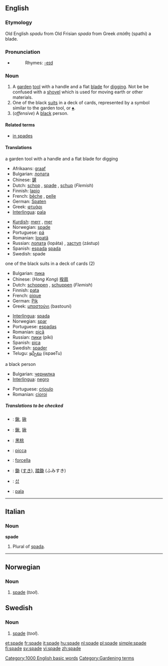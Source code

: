 ==English==

===Etymology===
Old English ''spadu'' from Old Frisian ''spada'' from Greek ''σπάθη'' (spathi) a blade.

===Pronunciation===
*{{audio|en-us-spade.ogg|Audio (US)}}
*:Rhymes: [[Rhymes:English:-eɪd|-eɪd]]

===Noun===
{{en-noun}}

# A [[garden]] [[tool]] with a handle and a flat [[blade]] for [[dig]]ging. Not be be confused with a [[shovel]] which is used for moving earth or other materials.
# One of the black [[suit]]s in a deck of cards, represented by a symbol similar to the garden tool, or [[♠]].
# (''offensive'') A [[black]] person.

====Related terms====
*[[in spades]]

====Translations====
;a garden tool with a handle and a flat blade for digging
{{top}}
*Afrikaans: [[graaf]]
*Bulgarian: [[лопата]] {{f}}
*Chinese: [[鏟]]
*Dutch: [[schop]] {{f}}, [[#Dutch|spade]] {{f}}, [[schup]] {{f}} (''Flemish'')
*Finnish: [[lapio]]
*French: [[bêche]] {{f}}, [[pelle]] {{f}}
*German: [[Spaten]]
*Greek: [[φτυάρι]] {{n}}
*[[Interlingua]]: [[pala]]
{{mid}}
*[[Kurdish]]: [[merr]] {{f}}, [[mer]] {{f}}
*Norwegian: [[#Norwegian|spade]] {{m}}
*Portuguese: [[pá]] {{f}}
*Romanian: [[lopată]] {{f}}
*Russian: [[лопата]] (lopáta) {{f}}, [[заступ]] (zástup) {{m}}
*Spanish: [[espada]] {{f}} [[spada]] {{f}}
*Swedish: spade {{c}}
{{bottom}}

;one of the black suits in a deck of cards (2)
{{top}}
*Bulgarian: [[пика]] {{f}}
*Chinese: (''Hong Kong'') [[揆扇]]
*Dutch: [[schoppen]] {{p}}, [[schuppen]] {{p}} (''Flemish'')
*Finnish: [[pata]]
*French: [[pique]] {{f}}
*German: [[Pik]]
*Greek: [[μπαστούνι]] (bastouni) {{n}}
{{mid}}
*[[Interlingua]]: [[spada]]
*Norwegian: [[spar]] {{m}}
*Portuguese: [[espadas]] {{f}} {{p}}
*Romanian: [[pică]] {{f}}
*Russian: [[пики]] (píki) {{p}}
*Spanish: [[pica]]
*Swedish: [[spader]] {{n}}
*Telugu: [[ఇస్పేటు]] (ispaeTu)
{{bottom}}

;a black person
{{top}}
*Bulgarian: [[чернилка]]
*[[Interlingua]]: [[negro]]
{{mid}}
*Portuguese: [[crioulo]] {{m}}
*Romanian: [[cioroi]] {{m}}
{{bottom}}

=====Translations to be checked=====
{{checktrans}}

*{{ttbc|Chinese Characters}}: [[鍬]], [[锹]]
*{{ttbc|Chinese}}: [[鍬]], [[锹]]
*{{ttbc|Chinese}}: [[黑桃]]
*{{ttbc|Interlingua}}: [[picca]]
*{{ttbc|Italian}}: [[forcella]] {{f}}
*{{ttbc|Japanese}}: [[鋤]] ([[すき]]), [[踏鋤]] (ふみすき)
*{{ttbc|Korean}}: [[삽]]
*{{ttbc|Spanish}}: [[pala]] {{f}}

----

==Italian==

===Noun===
'''spade''' {{f}}

# Plural of [[spada]].

----

==Norwegian==

===Noun===
{{no-noun-m1|spad}}

# [[#English|spade]] (''tool'').

==Swedish==

===Noun===
{{sv-noun-reg-ar|2=spad}}

# [[#English|spade]] (''tool'').

[[Category:1000 English basic words]]
[[Category:Gardening terms]]

[[et:spade]]
[[fr:spade]]
[[it:spade]]
[[hu:spade]]
[[nl:spade]]
[[pl:spade]]
[[simple:spade]]
[[fi:spade]]
[[sv:spade]]
[[vi:spade]]
[[zh:spade]]